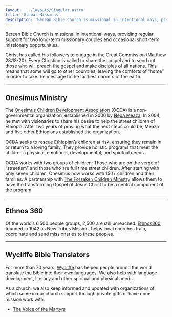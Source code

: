 ```yaml
---
layout: '../layouts/Singular.astro'
title: 'Global Missions'
description: 'Berean Bible Church is missional in intentional ways, providing regular support for two long-term missionary couples and occasional short-term missionary opportunities.'
---
```


<p class="lead">Berean Bible Church is missional in intentional ways, providing regular support for two long-term missionary couples and occasional short-term missionary opportunities.</p>

Christ has called His followers to engage in the Great Commission (Matthew 28:18-20). Every Christian is called to share the gospel and to send out those who will preach the gospel and make disciples of all nations. This means that some will go to other countries, leaving the comforts of “home” in order to take the message to the farthest corners of the earth.

---

## Onesimus Ministry

The [Onesimus Children Development Association](https://www.facebook.com/OnesimusCDA/) (OCDA) is a non-governmental organization, established in 2006 by [Nega Meaza](https://www.facebook.com/nega.meaza). In 2004, he met with visionaries to share his desire to help the street children of Ethiopia. After two years of praying what the next steps could be, Meaza and five other Ethiopians established the organization.

OCDA seeks to rescue Ethiopian’s children at risk, ensuring they remain in or return to a loving family. They provide holistic programs that meet the children’s physical, emotional, developmental, and spiritual needs.

OCDA works with two groups of children: Those who are on the verge of “streetism” and those who are full time street children. After starting with only seven children, Onesimus now works with 150+ children and their families. A partnership with [The Forsaken Children Ministry](https://www.theforsakenchildren.org/) allows them to have the transforming Gospel of Jesus Christ to be a central component of the program.

<hr />

<h2>Ethnos 360</h2>

Of the world’s 6,500 people groups, 2,500 are still unreached. [Ethnos360](https://ethnos360.org/), founded in 1942 as New Tribes Mission, helps local churches train, coordinate and send missionaries to these peoples.

<hr />

<h2>Wycliffe Bible Translators</h2>

For more than 70 years, [Wycliffe](https://www.wycliffe.org/) has helped people around the world translate the Bible into their own languages. We also help with language development, literacy and other spiritual and physical needs.

As a church, we also keep informed and updated with organizations of which some in our church support through private gifts or have done mission work with:

- [The Voice of the Martyrs](https://www.persecution.com/)
